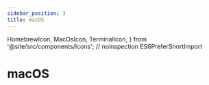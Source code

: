 ```yaml
---
sidebar_position: 3
title: macOS
---
```


  HomebrewIcon,
  MacOsIcon,
  TerminalIcon,
} from '@site/src/components/Icons';
// noinspection ES6PreferShortImport

# <MacOsIcon /> macOS

<Title
  pre={['🔧 Installation', '🧮 Processing']}
  title={'macOS'}
/>

<Fragment>
  The steps outlined below have been successfully tested on <MacOsIcon /> macOS
  13 and <MacOsIcon /> macOS 14.
</Fragment>

## 📋 System requirements

<Fragment>

:::info

If you have already installed the requirements for the
latest major version {VERSION.split('.')[0]}, you
can directly skip to 🧮 [Processing module](#-processing-module) installation.

:::

</Fragment>

<Fragment>
  ### <HomebrewIcon /> Homebrew
</Fragment>

<Fragment>
  Using the package manager <HomebrewIcon /> [Homebrew](https://brew.sh/) is
  recommended to install the application requirements.
</Fragment>

#### 🛠️ Procedure

<ol>
  <li>
    <Fragment>Navigate to [brew.sh](https://brew.sh/)</Fragment>
  </li>
  <li>
    {'Follow the installation instructions provided for '}
    <HomebrewIcon />
    {' Homebrew'}
  </li>
  <li>
    {'Open a '}
    <TerminalIcon />
    {' terminal to proceed with the next steps'}
  </li>
</ol>

### 📦 Dependencies

Execute the following command to install dependencies and update your path:

<Dependencies
  noNode
  noPnpm
/>

```bash
brew install python@3.10 gcc curl ffmpeg
```

## 🧮 Processing module

<ol>
  <li>
    {
      'Create a new folder on your local disk where you want the module to be installed'
    }
  </li>
  <li>
    {'Open a '}
    <TerminalIcon />
    {' terminal window'}
  </li>
  <li>Navigate to that folder with `cd`</li>
  <li>
    {
      'Copy, paste then execute the following command to download the installation script'
    }
    <VenvScriptLinux version={VERSION} />
  </li>
  <li>Navigate to the folder with `Finder` application</li>
  <li>
    {'Right-click on the file'}
    {<code>sse-processing-{VERSION}.sh</code>}
  </li>
  <li>Select `Run as a program`</li>
</ol>

:::tip
You will need to double-click on this script everytime you want to use the 🧮 Processing module.
:::

## 🗑️ Uninstallation

### 📋 System requirements

<Fragment>
  To remove the installed requirements, open a <TerminalIcon /> terminal window
  and execute the following command:
</Fragment>

```bash
brew uninstall python@3.10 gcc curl ffmpeg
```

### 🧮 Processing module

Delete the folder you created when [installing](#-processing-module) the module.

## ⏭️ Next Step

Proceed to the 🏃 [Getting started](../../getting-started/) documentation.
